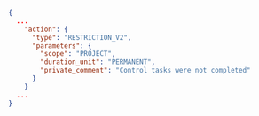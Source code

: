 ```json
{
  ...
    "action": {
      "type": "RESTRICTION_V2",
      "parameters": {
        "scope": "PROJECT",
        "duration_unit": "PERMANENT",
        "private_comment": "Control tasks were not completed"
      }
    }
  ...
}
```